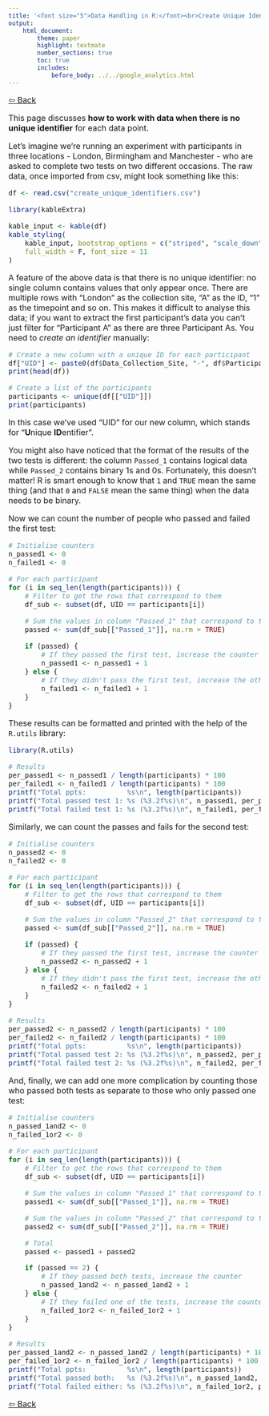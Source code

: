 ```yaml
---
title: '<font size="5">Data Handling in R:</font><br>Create Unique Identifiers'
output:
    html_document:
        theme: paper
        highlight: textmate
        number_sections: true
        toc: true
        includes:
            before_body: ../../google_analytics.html
---
```


<font size="3">

[⇦ Back](../../R.html)

This page discusses **how to work with data when there is no unique identifier** for each data point.

Let's imagine we're running an experiment with participants in three locations - London, Birmingham and Manchester - who are asked to complete two tests on two different occasions. The raw data, once imported from csv, might look something like this:

```r
df <- read.csv("create_unique_identifiers.csv")

library(kableExtra)

kable_input <- kable(df)
kable_styling(
    kable_input, bootstrap_options = c("striped", "scale_down", "condensed"),
    full_width = F, font_size = 11
)
```

A feature of the above data is that there is no unique identifier: no single column contains values that only appear once. There are multiple rows with "London" as the collection site, "A" as the ID, "1" as the timepoint and so on. This makes it difficult to analyse this data; if you want to extract the first participant's data you can't just filter for "Participant A" as there are three Participant As. You need to *create an identifier* manually:

```r
# Create a new column with a unique ID for each participant
df["UID"] <- paste0(df$Data_Collection_Site, "-", df$Participant_ID)
print(head(df))

# Create a list of the participants
participants <- unique(df[["UID"]])
print(participants)
```

In this case we've used "UID" for our new column, which stands for "**U**nique **ID**entifier".

You might also have noticed that the format of the results of the two tests is different: the column `Passed_1` contains logical data while `Passed_2` contains binary 1s and 0s. Fortunately, this doesn't matter! R is smart enough to know that `1` and `TRUE` mean the same thing (and that `0` and `FALSE` mean the same thing) when the data needs to be binary.

Now we can count the number of people who passed and failed the first test:

```r
# Initialise counters
n_passed1 <- 0
n_failed1 <- 0

# For each participant
for (i in seq_len(length(participants))) {
    # Filter to get the rows that correspond to them
    df_sub <- subset(df, UID == participants[i])

    # Sum the values in column "Passed_1" that correspond to them
    passed <- sum(df_sub[["Passed_1"]], na.rm = TRUE)

    if (passed) {
        # If they passed the first test, increase the counter
        n_passed1 <- n_passed1 + 1
    } else {
        # If they didn't pass the first test, increase the other counter
        n_failed1 <- n_failed1 + 1
    }
}
```

These results can be formatted and printed with the help of the `R.utils` library:

```r
library(R.utils)

# Results
per_passed1 <- n_passed1 / length(participants) * 100
per_failed1 <- n_failed1 / length(participants) * 100
printf("Total ppts:          %s\n", length(participants))
printf("Total passed test 1: %s (%3.2f%s)\n", n_passed1, per_passed1, "%")
printf("Total failed test 1: %s (%3.2f%s)\n", n_failed1, per_failed1, "%")
```

Similarly, we can count the passes and fails for the second test:

```r
# Initialise counters
n_passed2 <- 0
n_failed2 <- 0

# For each participant
for (i in seq_len(length(participants))) {
    # Filter to get the rows that correspond to them
    df_sub <- subset(df, UID == participants[i])

    # Sum the values in column "Passed_2" that correspond to them
    passed <- sum(df_sub[["Passed_2"]], na.rm = TRUE)

    if (passed) {
        # If they passed the first test, increase the counter
        n_passed2 <- n_passed2 + 1
    } else {
        # If they didn't pass the first test, increase the other counter
        n_failed2 <- n_failed2 + 1
    }
}

# Results
per_passed2 <- n_passed2 / length(participants) * 100
per_failed2 <- n_failed2 / length(participants) * 100
printf("Total ppts:          %s\n", length(participants))
printf("Total passed test 2: %s (%3.2f%s)\n", n_passed2, per_passed2, "%")
printf("Total failed test 2: %s (%3.2f%s)\n", n_failed2, per_failed2, "%")
```

And, finally, we can add one more complication by counting those who passed both tests as separate to those who only passed one test:

```r
# Initialise counters
n_passed_1and2 <- 0
n_failed_1or2 <- 0

# For each participant
for (i in seq_len(length(participants))) {
    # Filter to get the rows that correspond to them
    df_sub <- subset(df, UID == participants[i])

    # Sum the values in column "Passed_1" that correspond to them
    passed1 <- sum(df_sub[["Passed_1"]], na.rm = TRUE)

    # Sum the values in column "Passed_2" that correspond to them
    passed2 <- sum(df_sub[["Passed_2"]], na.rm = TRUE)

    # Total
    passed <- passed1 + passed2

    if (passed == 2) {
        # If they passed both tests, increase the counter
        n_passed_1and2 <- n_passed_1and2 + 1
    } else {
        # If they failed one of the tests, increase the counter
        n_failed_1or2 <- n_failed_1or2 + 1
    }
}

# Results
per_passed_1and2 <- n_passed_1and2 / length(participants) * 100
per_failed_1or2 <- n_failed_1or2 / length(participants) * 100
printf("Total ppts:          %s\n", length(participants))
printf("Total passed both:   %s (%3.2f%s)\n", n_passed_1and2, per_passed_1and2, "%")
printf("Total failed either: %s (%3.2f%s)\n", n_failed_1or2, per_failed_1or2, "%")
```

[⇦ Back](../../R.html)

</font>
